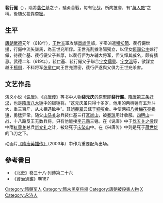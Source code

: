 '''裴行儼'''（{{bd|6世纪|？|619年||catIdx=P}}），隋將[[裴仁基|裴仁基]]之子，驍勇善戰，每有征战，所向披靡，有“[[萬人敵|萬人敵]]”之稱。後随父投靠[[李密_(隋朝)|李密]]。
==生平==
[[唐朝|唐朝]][[武德|武德]]元年（618年），[[王世充|王世充]]軍攻擊[[單雄信|單雄信]]部，李密派遣[[程知節|程知節]]、裴行儼增援，行儼中流矢墜馬，為王世充所俘。王世充割據洛陽獨立，以侄女[[鄭國公主|鄭國公主]]嫁行儼，待裴仁基、裴行儼父子甚厚，以裴行俨为左辅大将军，但又憚其威名，颇有猜忌。武德二年（619年），裴仁基、裴行儼父子聯合[[宇文儒童|宇文儒童]]、[[宇文溫|宇文溫]]等，欲謀立越王[[楊侗|楊侗]]，不料将军[[张童仁|张童仁]]向王世充泄密，裴行俨遂與父俱为王世充杀害。

== 文艺作品 ==

演义小说《[[说唐|说唐]]》、《[[兴唐传|兴唐传]]》等书中人物'''裴元庆'''的原型即'''裴行儼'''。[[隋唐十八好漢|隋唐第三条好汉]]，也是[[隋唐八大锤|隋唐八大锤]]中的银锤将。“这元庆虽只得十多岁，他用的两柄锤有五升斗大，重三百斤，从未相遇敌手”。其姐[[裴翠云|裴翠云]]嫁于[[程咬金|程咬金]]。手使两把[[八棱梅花亮银锤|八棱梅花亮银锤]]，勇猛异常。随父[[山马关|山马关]]总兵裴仁基三打[[瓦岗山|瓦岗山]]，被[[秦琼|秦琼]]用计收服。[[四明山|四明山]]一战，十八路反王无数兵将，只有他能接[[李元霸|李元霸]]三锤。在《说唐》中于[[伐五关之役|伐五关之役]]误中隋[[虹霓关|虹霓关]]总兵[[新文礼|新文礼]]之计，被烧死于[[庆坠山|庆坠山]]中。在《兴唐传》中则是死于[[薛世雄|薛世雄]]的飞刀之下。 

动画片[[隋唐英雄传_(动画)|《隋唐英雄传》]]（2003年）中作为重要配角出场。

{{隋唐十八好漢}}

==參考書目==
* 《北史》卷三十八‧列傳第二十六
* 《資治通鑑》卷187

{{DEFAULTSORT:P}}
[[Category:隋朝军人|Category:隋朝军人]]
[[Category:隋末民变将领|Category:隋末民变将领]]
[[Category:唐朝被殺害人物|Category:唐朝被殺害人物]]
[[Category:河东裴氏|X]]
[[Category:永济人|Category:永济人]]